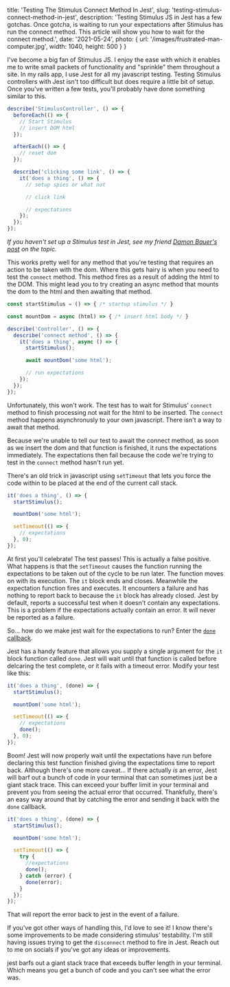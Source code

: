 
  title: 'Testing The Stimulus Connect Method In Jest',
  slug: 'testing-stimulus-connect-method-in-jest',
  description: 'Testing Stimulus JS in Jest has a few gotchas. Once gotcha, is waiting to run your expectations after Stimulus has run the connect method. This article will show you how to wait for the connect method.',
  date: '2021-05-24',
  photo: {
    url: '/images/frustrated-man-computer.jpg',
    width: 1040,
    height: 500
  }
}


I've become a big fan of Stimulus JS. I enjoy the ease with which it enables me to write small packets of functionality and "sprinkle" them throughout a site. In my rails app, I use Jest for all my javascript testing. Testing Stimulus controllers with Jest isn't too difficult but does require a little bit of setup. Once you've written a few tests, you'll probably have done something similar to this.

```javascript
describe('StimulusController', () => {
  beforeEach(() => {
    // Start Stimulus
    // insert DOM html
  });

  afterEach(() => {
    // reset dom
  });

  describe('clicking some link', () => {
    it('does a thing', () => {
      // setup spies or what not

      // click link

      // expectations
    });
  });
});
```

_If you haven't set up a Stimulus test in Jest, see my friend [Damon Bauer's post](https://damonbauer.dev/posts/testing-stimulus-with-jest/) on the topic._

This works pretty well for any method that you're testing that requires an action to be taken with the dom. Where this gets hairy is when you need to test the `connect` method. This method fires as a result of adding the html to the DOM. This might lead you to try creating an async method that mounts the dom to the html and then awaiting that method. 

```javascript
const startStimulus = () => { /* startup stimulus */ }

const mountDom = async (html) => { /* insert html body */ }

describe('Controller', () => {
  describe('connect method', () => {
    it('does a thing', async () => {
      startStimulus();

      await mountDom('some html');

      // run expectations
    });
  });
});
```

Unfortunately, this won't work. The test has to wait for Stimulus' `connect` method to finish processing not wait for the html to be inserted. The `connect` method happens asynchronusly to your own javascript. There isn't a way to await that method.

Because we're unable to tell our test to await the connect method, as soon as we insert the dom and that function is finished, it runs the expectations immediately. The expectations then fail because the code we're trying to test in the `connect` method hasn't run yet.

There's an old trick in javascript using `setTimeout` that lets you force the code within to be placed at the end of the current call stack.

```javascript
it('does a thing', () => {
  startStimulus();

  mountDom('some html');

  setTimeout(() => {
    // expectations
  }, 0);
});
```

At first you'll celebrate! The test passes! This is actually a false positive. What happens is that the `setTimeout` causes the function running the expectations to be taken out of the cycle to be run later. The function moves on with its execution. The `it` block ends and closes. Meanwhile the expectation function fires and executes. It encounters a failure and has nothing to report back to because the `it` block has already closed. Jest by default, reports a successful test when it doesn't contain any expectations. This is a problem if the expectations actually contain an error. It will never be reported as a failure.

So... how do we make jest wait for the expectations to run? Enter the [`done` callback](https://jestjs.io/docs/asynchronous#callbacks).

Jest has a handy feature that allows you supply a single argument for the `it` block function called `done`. Jest will wait until that function is called before delcaring the test complete, or it fails with a timeout error. Modify your test like this:

```javascript
it('does a thing', (done) => {
  startStimulus();

  mountDom('some html');

  setTimeout(() => {
    // expectations
    done();
  }, 0);
});
```

Boom! Jest will now properly wait until the expectations have run before declaring this test function finished giving the expectations time to report back. Although there's one more caveat... If there actually _is_ an error, Jest will barf out a bunch of code in your terminal that can sometimes just be a giant stack trace. This can exceed your buffer limit in your terminal and prevent you from seeing the actual error that occurred. Thankfully, there's an easy way around that by catching the error and sending it back with the `done` callback.

```javascript
it('does a thing', (done) => {
  startStimulus();

  mountDom('some html');

  setTimeout(() => {
    try {
      //expectations
      done();
    } catch (error) {
      done(error);
    }
  });
});
```

That will report the error back to jest in the event of a failure.

If you've got other ways of handling this, I'd love to see it! I know there's some improvements to be made considering stimulus' testability. I'm still having issues trying to get the `disconnect` method to fire in Jest. Reach out to me on socials if you've got any ideas or improvements.

jest barfs out a giant stack trace that exceeds buffer length in your terminal. Which means you get a bunch of code and you can't see what the error was.